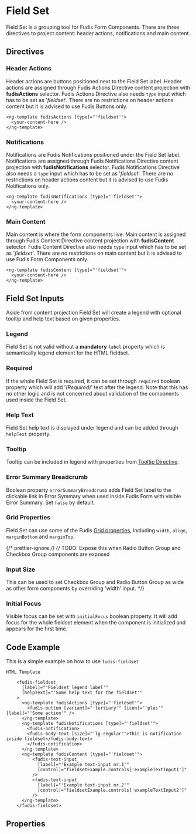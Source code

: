 
<Meta title="Components/Form/Field Set" />

# Field Set

Field Set is a grouping tool for Fudis Form Components. There are three directives to project content: header actions, notifications and main content.

## Directives

### Header Actions

Header actions are buttons positioned next to the Field Set label.
Header actions are assigned through Fudis Actions Directive content projection with **fudisActions** selector.
Fudis Actions Directive also needs `type` input which has to be set as '_fieldset_'.
There are no restrictions on header actions content but it is advised to use Fudis Buttons only.

```
<ng-template fudisActions [type]="'fieldset'">
  <your-content-here />
</ng-template>
```

### Notifications

Notifications are Fudis Notifications positioned under the Field Set label.
Notifications are assigned through Fudis Notifications Directive content projection with **fudisNotifications** selector.
Fudis Notifications Directive also needs a `type` input which has to be set as '_fieldset_'.
There are no restrictions on header actions content but it is advised to use Fudis Notifications only.

```
<ng-template fudisNotifications [type]="'fieldset'">
  <your-content-here />
</ng-template>
```

### Main Content

Main content is where the form components live. Main content is assigned through Fudis Content Directive content projection with **fudisContent** selector.
Fudis Content Directive also needs `type` input which has to be set as '_fieldset_'.
There are no restrictions on main content but it is advised to use Fudis Form Components only.

```
<ng-template fudisContent [type]="'fieldset'">
  <your-content-here />
</ng-template>
```

## Field Set Inputs

Aside from content projection Field Set will create a legend with optional tooltip and help text based on given properties.

### Legend

Field Set is not valid without a **mandatory** `label` property which is semantically legend element for the HTML fieldset.

### Required

If the whole Field Set is required, it can be set through `required` boolean property which will add '_(Required)_' text after the legend.
Note that this has no other logic and is not concerned about validation of the components used inside the Field Set.

### Help Text

Field Set help text is displayed under legend and can be added through `helpText` property.

### Tooltip

Tooltip can be included in legend with properties from [Tooltip Directive](/docs/directives-tooltip--documentation).

### Error Summary Breadcrumb

Boolean property `errorSummaryBreadcrumb` adds Field Set label to the clickable link in Error Symmary when used inside Fudis Form with visible Error Summary. Set `false` by default.

### Grid Properties

Field Set can use some of the Fudis [Grid properties](/docs/foundations-grid--documentation), including `width`, `align`, `marginBottom` and `marginTop`.

{/* prettier-ignore */}
{/* TODO: Expose this when Radio Button Group and Checkbox Group components are exposed

### Input Size

This can be used to set Checkbox Group and Radio Button Group as wide as other form components by overriding 'width' input. \*/}

### Initial Focus

Visible focus can be set with `initialFocus` boolean property. It will add focus for the whole fieldset element when the component is initialized and appears for the first time.

## Code Example

This is a simple example on how to use `fudis-fieldset`

```
HTML Template

    <fudis-fieldset
      [label]="'Fieldset legend label'"
      [helpText]="'Some help text for the fieldset'"
    >
      <ng-template fudisActions [type]="'fieldset'">
        <fudis-button [variant]="'tertiary'" [icon]="'plus'" [label]="'Some action'" />
      </ng-template>
      <ng-template fudisNotifications [type]="'fieldset'">
        <fudis-notification>
        <fudis-body-text [size]="'lg-regular'">This is notification inside fieldset</fudis-body-text>
        </fudis-notification>
      </ng-template>
      <ng-template fudisContent [type]="'fieldset'">
          <fudis-text-input
            [label]="'Example text-input nr.1'"
            [control]="fieldsetExample.controls['exampleTextInput1']"
          />
          <fudis-text-input
            [label]="'Example text-input nr.2'"
            [control]="fieldsetExample.controls['exampleTextInput2']"
          />
      </ng-template>
    </fudis-fieldset>
```

## Properties

<ArgTypes of={FieldSetComponent} />
